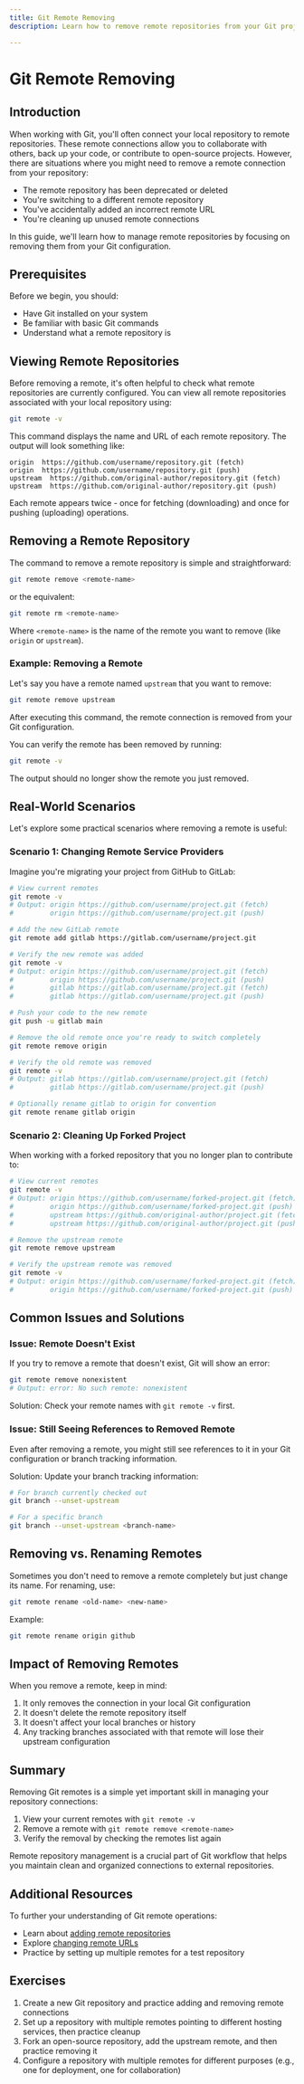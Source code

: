 ```yaml
---
title: Git Remote Removing
description: Learn how to remove remote repositories from your Git project

---
```


# Git Remote Removing

## Introduction

When working with Git, you'll often connect your local repository to remote repositories. These remote connections allow you to collaborate with others, back up your code, or contribute to open-source projects. However, there are situations where you might need to remove a remote connection from your repository:

- The remote repository has been deprecated or deleted
- You're switching to a different remote repository
- You've accidentally added an incorrect remote URL
- You're cleaning up unused remote connections

In this guide, we'll learn how to manage remote repositories by focusing on removing them from your Git configuration.

## Prerequisites

Before we begin, you should:
- Have Git installed on your system
- Be familiar with basic Git commands
- Understand what a remote repository is

## Viewing Remote Repositories

Before removing a remote, it's often helpful to check what remote repositories are currently configured. You can view all remote repositories associated with your local repository using:

```bash
git remote -v
```

This command displays the name and URL of each remote repository. The output will look something like:

```
origin  https://github.com/username/repository.git (fetch)
origin  https://github.com/username/repository.git (push)
upstream  https://github.com/original-author/repository.git (fetch)
upstream  https://github.com/original-author/repository.git (push)
```

Each remote appears twice - once for fetching (downloading) and once for pushing (uploading) operations.

## Removing a Remote Repository

The command to remove a remote repository is simple and straightforward:

```bash
git remote remove <remote-name>
```

or the equivalent:

```bash
git remote rm <remote-name>
```

Where `<remote-name>` is the name of the remote you want to remove (like `origin` or `upstream`).

### Example: Removing a Remote

Let's say you have a remote named `upstream` that you want to remove:

```bash
git remote remove upstream
```

After executing this command, the remote connection is removed from your Git configuration.

You can verify the remote has been removed by running:

```bash
git remote -v
```

The output should no longer show the remote you just removed.

## Real-World Scenarios

Let's explore some practical scenarios where removing a remote is useful:

### Scenario 1: Changing Remote Service Providers

Imagine you're migrating your project from GitHub to GitLab:

```bash
# View current remotes
git remote -v
# Output: origin https://github.com/username/project.git (fetch)
#         origin https://github.com/username/project.git (push)

# Add the new GitLab remote
git remote add gitlab https://gitlab.com/username/project.git

# Verify the new remote was added
git remote -v
# Output: origin https://github.com/username/project.git (fetch)
#         origin https://github.com/username/project.git (push)
#         gitlab https://gitlab.com/username/project.git (fetch)
#         gitlab https://gitlab.com/username/project.git (push)

# Push your code to the new remote
git push -u gitlab main

# Remove the old remote once you're ready to switch completely
git remote remove origin

# Verify the old remote was removed
git remote -v
# Output: gitlab https://gitlab.com/username/project.git (fetch)
#         gitlab https://gitlab.com/username/project.git (push)

# Optionally rename gitlab to origin for convention
git remote rename gitlab origin
```

### Scenario 2: Cleaning Up Forked Project

When working with a forked repository that you no longer plan to contribute to:

```bash
# View current remotes
git remote -v
# Output: origin https://github.com/username/forked-project.git (fetch)
#         origin https://github.com/username/forked-project.git (push)
#         upstream https://github.com/original-author/project.git (fetch)
#         upstream https://github.com/original-author/project.git (push)

# Remove the upstream remote
git remote remove upstream

# Verify the upstream remote was removed
git remote -v
# Output: origin https://github.com/username/forked-project.git (fetch)
#         origin https://github.com/username/forked-project.git (push)
```

## Common Issues and Solutions

### Issue: Remote Doesn't Exist

If you try to remove a remote that doesn't exist, Git will show an error:

```bash
git remote remove nonexistent
# Output: error: No such remote: nonexistent
```

Solution: Check your remote names with `git remote -v` first.

### Issue: Still Seeing References to Removed Remote

Even after removing a remote, you might still see references to it in your Git configuration or branch tracking information.

Solution: Update your branch tracking information:

```bash
# For branch currently checked out
git branch --unset-upstream

# For a specific branch
git branch --unset-upstream <branch-name>
```

## Removing vs. Renaming Remotes

Sometimes you don't need to remove a remote completely but just change its name. For renaming, use:

```bash
git remote rename <old-name> <new-name>
```

Example:

```bash
git remote rename origin github
```

## Impact of Removing Remotes

When you remove a remote, keep in mind:

1. It only removes the connection in your local Git configuration
2. It doesn't delete the remote repository itself
3. It doesn't affect your local branches or history
4. Any tracking branches associated with that remote will lose their upstream configuration

## Summary

Removing Git remotes is a simple yet important skill in managing your repository connections:

1. View your current remotes with `git remote -v`
2. Remove a remote with `git remote remove <remote-name>`
3. Verify the removal by checking the remotes list again

Remote repository management is a crucial part of Git workflow that helps you maintain clean and organized connections to external repositories.

## Additional Resources

To further your understanding of Git remote operations:

- Learn about [adding remote repositories](https://git-scm.com/docs/git-remote#Documentation/git-remote.txt-emaddem)
- Explore [changing remote URLs](https://docs.github.com/en/get-started/getting-started-with-git/managing-remote-repositories#changing-a-remote-repositorys-url)
- Practice by setting up multiple remotes for a test repository

## Exercises

1. Create a new Git repository and practice adding and removing remote connections
2. Set up a repository with multiple remotes pointing to different hosting services, then practice cleanup
3. Fork an open-source repository, add the upstream remote, and then practice removing it
4. Configure a repository with multiple remotes for different purposes (e.g., one for deployment, one for collaboration)